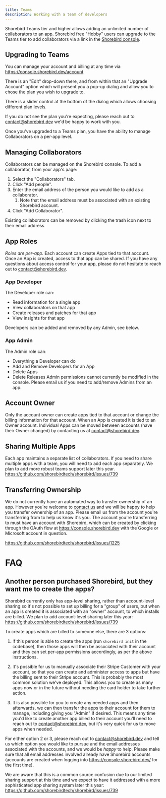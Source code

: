 ```yaml
---
title: Teams
description: Working with a team of developers
---
```


Shorebird Teams tier and higher allows adding an unlimited number of
collaborators to an app. Shorebird free "Hobby" users can upgrade
to the Teams tier to add collaborators via a link in the
[Shorebird console](https://console.shorebird.dev).

## Upgrading to Teams

You can manage your account and billing at any time via
https://console.shorebird.dev/account

There is an "Edit" drop-down there, and from within that an "Upgrade Account"
option which will present you a pop-up dialog and allow you to chose the plan
you wish to upgrade to.

There is a slider control at the bottom of the dialog which allows choosing
different plan levels.

If you do not see the plan you're expecting, please reach out to
contact@shorebird.dev we'd be happy to work with you.

Once you've upgraded to a Teams plan, you have the ability to manage
Collaborators on a per-app level.

## Managing Collaborators

Collaborators can be managed on the Shorebird console. To add a collaborator,
from your app's page:

1. Select the "Collaborators" tab.
2. Click "Add people".
3. Enter the email address of the person you would like to add as a collaborator.
   1. Note that the email address must be associated with an existing Shorebird account.
4. Click "Add Collaborator".

Existing collaborators can be removed by clicking the trash icon next to their
email address.

## App Roles

_Roles are per-app._ Each account can create Apps tied to that account. Once an
App is created, access to that app can be shared. If you have any questions
about access control for your app, please do not hesitate to reach out to
contact@shorebird.dev.

### App Developer

The Developer role can:

- Read information for a single app
- View collaborators on that app
- Create releases and patches for that app
- View insights for that app

Developers can be added and removed by any Admin, see below.

### App Admin

The Admin role can:

- Everything a Developer can do
- Add and Remove Developers for an App
- Delete Apps
- Delete Releases
  Admin permissions cannot currently be modified in the console. Please email us
  if you need to add/remove Admins from an app.

## Account Owner

Only the account owner can create apps tied to that account or change the
billing information for that account. When an App is created it is tied to an
Owner account. Individual Apps can be moved between accounts (have their
Owner changed) by contacting us at contact@shorebird.dev.

## Sharing Multiple Apps

Each app maintains a separate list of collaborators. If you need to share
multiple apps with a team, you will need to add each app separately. We plan
to add more robust teams support later this year.
https://github.com/shorebirdtech/shorebird/issues/739

## Transferring Ownership

We do not currently have an automated way to transfer ownership of an app.
However you're welcome to [contact us](mailto:contact@shorebird.dev) and we
will be happy to help you transfer ownership of an app. Please email
us from the account you're transferring from to help us know it's you. The
account you're transferring to must have an account with Shorebird, which
can be created by clicking through the OAuth flow at
https://console.shorebird.dev with the Google or Microsoft account in question.

https://github.com/shorebirdtech/shorebird/issues/1225

# FAQ

## Another person purchased Shorebird, but they want me to create the apps?

Shorebird currently only has app-level sharing, rather than account-level sharing
so it's not possible to set up billing for a "group" of users, but when an app
is created it is associated with an "owner" account, to which installs are billed.
We plan to add account-level sharing later this year:
https://github.com/shorebirdtech/shorebird/issues/739

To create apps which are billed to someone else, there are 3 options:

1. If this person is able to create the apps (run `shorebird init` in the
   codebase), then those apps will then be associated with their account and
   they can set per-app permissions accordingly, as per the above instructions.

2. It's possible for us to manually associate their Stripe Customer with your
   account, so that you can create and administer access to apps but have the
   billing sent to their Stripe account. This is probably the most common
   solution we've deployed. This allows you to create as many apps now or in the
   future without needing the card holder to take further action.

3. It is also possible for you to create any needed apps and then afterwards, we
   can then transfer the apps to their account for them to manage, including
   giving you "Admin" if desired. This means any time you'd like to create
   another app billed to their account you'll need to reach out to
   contact@shorebird.dev, but it's very quick for us to move apps when needed.

For either option 2 or 3, please reach out to contact@shorebird.dev and
tell us which option you would like to pursue and the email addresses associated
with the accounts, and we would be _happy_ to help. Please make sure that all
email addresses involved already have Shorebird accounts (accounts are created when logging into https://console.shorebird.dev/ for the first time).

We are aware that this is a common source confusion due to our limited sharing support at this time
and we expect to have it addressed with a more sophisticated app sharing system
later this year: https://github.com/shorebirdtech/shorebird/issues/739
